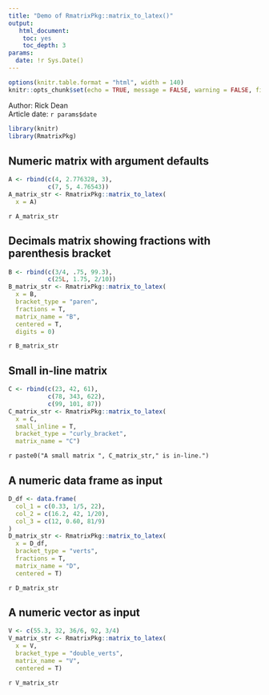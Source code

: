 ```yaml
---
title: "Demo of RmatrixPkg::matrix_to_latex()"
output: 
   html_document:
    toc: yes
    toc_depth: 3
params:
  date: !r Sys.Date()    
---
```


```r
options(knitr.table.format = "html", width = 140)
knitr::opts_chunk$set(echo = TRUE, message = FALSE, warning = FALSE, fig.width = 12, fig.height = 8)
```

<div>Author: Rick Dean</div>
<div>Article date: `r params$date`</div>

```r
library(knitr)
library(RmatrixPkg)
```


## Numeric matrix with argument defaults
```r
A <- rbind(c(4, 2.776328, 3),
           c(7, 5, 4.76543))
A_matrix_str <- RmatrixPkg::matrix_to_latex(
  x = A)
```

`r A_matrix_str`

## Decimals matrix showing fractions with parenthesis bracket
```r
B <- rbind(c(3/4, .75, 99.3),
           c(25L, 1.75, 2/10))
B_matrix_str <- RmatrixPkg::matrix_to_latex(
  x = B, 
  bracket_type = "paren",  
  fractions = T,
  matrix_name = "B",
  centered = T,
  digits = 0)
```

`r B_matrix_str`

## Small in-line matrix
```r
C <- rbind(c(23, 42, 61),
           c(78, 343, 622),
           c(99, 101, 87))
C_matrix_str <- RmatrixPkg::matrix_to_latex(
  x = C, 
  small_inline = T,  
  bracket_type = "curly_bracket",
  matrix_name = "C")
```

`r paste0("A small matrix ", C_matrix_str," is in-line.")`

## A numeric data frame as input
```r
D_df <- data.frame(
  col_1 = c(0.33, 1/5, 22),
  col_2 = c(16.2, 42, 1/20),
  col_3 = c(12, 0.60, 81/9)
)
D_matrix_str <- RmatrixPkg::matrix_to_latex(
  x = D_df, 
  bracket_type = "verts", 
  fractions = T,
  matrix_name = "D",
  centered = T)
```

`r D_matrix_str`

## A numeric vector as input
```r
V <- c(55.3, 32, 36/6, 92, 3/4)
V_matrix_str <- RmatrixPkg::matrix_to_latex(
  x = V, 
  bracket_type = "double_verts",
  matrix_name = "V",
  centered = T)
```

`r V_matrix_str`


